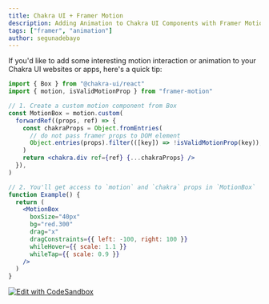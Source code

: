 ```yaml
---
title: Chakra UI + Framer Motion
description: Adding Animation to Chakra UI Components with Framer Motion
tags: ["framer", "animation"]
author: segunadebayo
---
```


If you'd like to add some interesting motion interaction or animation to your
Chakra UI websites or apps, here's a quick tip:

```jsx live=false
import { Box } from "@chakra-ui/react"
import { motion, isValidMotionProp } from "framer-motion"

// 1. Create a custom motion component from Box
const MotionBox = motion.custom(
  forwardRef((props, ref) => {
    const chakraProps = Object.fromEntries(
      // do not pass framer props to DOM element
      Object.entries(props).filter(([key]) => !isValidMotionProp(key)),
    )
    return <chakra.div ref={ref} {...chakraProps} />
  }),
)

// 2. You'll get access to `motion` and `chakra` props in `MotionBox`
function Example() {
  return (
    <MotionBox
      boxSize="40px"
      bg="red.300"
      drag="x"
      dragConstraints={{ left: -100, right: 100 }}
      whileHover={{ scale: 1.1 }}
      whileTap={{ scale: 0.9 }}
    />
  )
}
```

[![Edit with CodeSandbox](https://codesandbox.io/static/img/play-codesandbox.svg)](https://codesandbox.io/s/chakra-ui-motion-box-sbk9e?file=/src/App.tsx)
